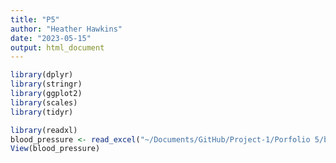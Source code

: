 ```yaml
---
title: "P5"
author: "Heather Hawkins"
date: "2023-05-15"
output: html_document
---
```



```r
library(dplyr)
library(stringr)
library(ggplot2)
library(scales)
library(tidyr)
```

```r
library(readxl)
blood_pressure <- read_excel("~/Documents/GitHub/Project-1/Porfolio 5/blood_pressure.xls")
View(blood_pressure)
```

```r

```